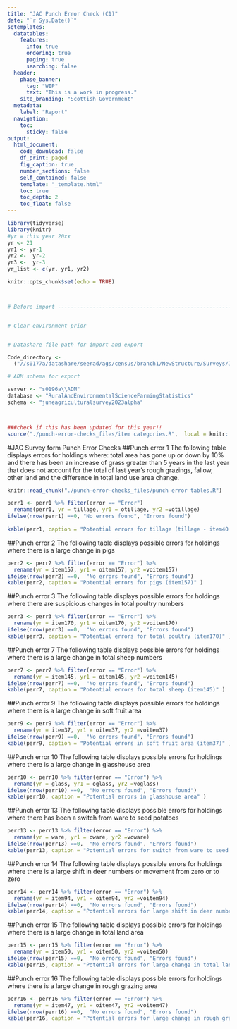 ```yaml
---
title: "JAC Punch Error Check (C1)"
date: "`r Sys.Date()`"
sgtemplates:
  datatables:
    features:
      info: true
      ordering: true
      paging: true
      searching: false
  header:
    phase_banner:
      tag: "WIP"
      text: "This is a work in progress."
    site_branding: "Scottish Government"
  metadata:
    label: "Report"
  navigation:
    toc:
      sticky: false
output:
  html_document:
    code_download: false
    df_print: paged
    fig_caption: true
    number_sections: false
    self_contained: false
    template: "_template.html"
    toc: true
    toc_depth: 2
    toc_float: false
---
```

```r
library(tidyverse)
library(knitr)
#yr = this year 20xx
yr <- 21
yr1 <- yr-1 
yr2 <-  yr-2
yr3 <-  yr-3
yr_list <- c(yr, yr1, yr2)

knitr::opts_chunk$set(echo = TRUE)



# Before import -----------------------------------------------------------


# Clear environment prior


# Datashare file path for import and export

Code_directory <-
  ("//s0177a/datashare/seerad/ags/census/branch1/NewStructure/Surveys/June/Codeconversion_2023")

# ADM schema for export

server <- "s0196a\\ADM"
database <- "RuralAndEnvironmentalScienceFarmingStatistics"
schema <- "juneagriculturalsurvey2023alpha"



###check if this has been updated for this year!!
source("./punch-error-checks_files/item categories.R",  local = knitr::knit_global())

```


#JAC Survey form Punch Error Checks
##Punch error 1
The following table displays errors for holdings where:  total area has gone up or down by 10% and there has been an increase of grass greater than 5 years in the last year that does not account for the total of last year's rough grazings, fallow, other land and the difference in total land use area change.
```r
knitr::read_chunk("./punch-error-checks_files/punch error tables.R")
```
```r

perr1 <- perr1 %>% filter(error == "Error")  
  rename(perr1, yr = tillage, yr1 = otillage, yr2 =votillage)
ifelse(nrow(perr1) ==0, "No errors found", "Errors found")
       
kable(perr1, caption = "Potential errors for tillage (tillage - item40 + item2321)" )


```
##Punch error 2
The following table displays possible errors for holdings where there is a large change in pigs
```r
perr2 <- perr2 %>% filter(error == "Error") %>% 
  rename(yr = item157, yr1 = oitem157, yr2 =voitem157)
ifelse(nrow(perr2) ==0,  "No errors found", "Errors found")
kable(perr2, caption = "Potential errors for pigs (item157)" )

```
##Punch error 3
The following table displays possible errors for holdings where there are suspicious changes in total poultry numbers
```r
perr3 <- perr3 %>% filter(error == "Error") %>% 
  rename(yr = item170, yr1 = oitem170, yr2 =voitem170)
ifelse(nrow(perr3) ==0,  "No errors found", "Errors found")
kable(perr3, caption = "Potential errors for total poultry (item170)" )

```
<!-- ##Punch error 4 -->
<!-- The following table displays possible errors for holdings where there are suspicious changes in total cattle numbers -->
<!-- ```{r, punch error tables-perr4, results = 'asis'}  -->
<!-- perr4 <- perr4 %>% filter(error == "Error") %>%  -->
<!--   rename(yr = cts312, yr1 = octs312, yr2 =vocts312) -->
<!-- ifelse(nrow(perr4) ==0,  "No errors found", "Errors found") -->
<!-- kable(perr4, caption = "Potential errors for total cattle (cts312)" ) -->
<!-- ``` -->

<!-- ##Punch error 5 -->
<!-- The following table displays possible errors for holdings where dairy has been introduced to a beef holding -->
<!-- ```{r, punch error tables-perr5, results = 'asis'}  -->
<!-- perr5 <- perr5 %>% filter(error == "Error") %>%  -->
<!--   rename(yr = dairy, yr1 = odairy, yr2 =vodairy) -->
<!-- ifelse(nrow(perr5) ==0,  "No errors found", "Errors found") -->
<!-- kable(perr5, caption = "Potential errors introduction of dairy to beef holding" ) -->

<!-- ``` -->

<!-- ##Punch error 6 -->
<!-- The following table displays possible errors for holdings where beef has been introduced to a dairy holding -->
<!-- ```{r, punch error tables-perr6, results = 'asis'}  -->
<!-- perr6 <- perr6 %>% filter(error == "Error") %>%  -->
<!--   rename(yr = beef, yr1 = obeef, yr2 =vobeef) -->
<!-- ifelse(nrow(perr3) ==0,  "No errors found", "Errors found") -->
<!-- kable(perr6, caption = "Potential introduction of beef to dairy holding" ) -->

<!-- ``` -->
##Punch error 7
The following table displays possible errors for holdings where there is a large change in total sheep numbers
```r
perr7 <- perr7 %>% filter(error == "Error") %>% 
  rename(yr = item145, yr1 = oitem145, yr2 =voitem145)
ifelse(nrow(perr7) ==0,  "No errors found", "Errors found")
kable(perr7, caption = "Potential errors for total sheep (item145)" )

```
##Punch error 9
The following table displays possible errors for holdings where there is a large change in soft fruit area
```r
perr9 <- perr9 %>% filter(error == "Error") %>% 
  rename(yr = item37, yr1 = oitem37, yr2 =voitem37)
ifelse(nrow(perr9) ==0,  "No errors found", "Errors found")
kable(perr9, caption = "Potential errors in soft fruit area (item37)" )

```
##Punch error 10
The following table displays possible errors for holdings where there is a large change in glasshouse area
```r
perr10 <- perr10 %>% filter(error == "Error") %>% 
  rename(yr = glass, yr1 = oglass, yr2 =voglass)
ifelse(nrow(perr10) ==0,  "No errors found", "Errors found")
kable(perr10, caption = "Potential errors in glasshouse area" )

```

<!-- ##Punch error 11 -->
<!-- The following table displays possible errors for holdings where there has been an introduction of male cattle to holding with only female cattle (excluding bulls for service) -->
<!-- ```{r, punch error tables-perr11, results = 'asis'}  -->
<!-- perr11 <- perr11 %>% filter(error == "Error") %>%  -->
<!--   rename(yr = male, yr1 = omale, yr2 =vomale) -->
<!-- ifelse(nrow(perr10) ==0,  "No errors found", "Errors found") -->
<!-- kable(perr11, caption = "Potential ntroduction of male cattle to holding with only female cattle (excluding bulls for service)" ) -->

<!-- ``` -->
<!-- ##Punch error 12 -->
<!-- The following table displays possible errors for holdings where there has been an introduction of female cattle (not for breeding) to holding with only male cattle' -->
<!-- ```{r, punch error tables-perr12, results = 'asis'}  -->
<!-- perr12 <- perr12 %>% filter(error == "Error") %>%  -->
<!--   rename(yr = female, yr1 = ofemale, yr2 =vofemale) -->
<!-- ifelse(nrow(perr10) ==0,  "No errors found", "Errors found") -->
<!-- kable(perr12, caption = "Potential introduction of female cattle (not for breeding) to holding with only male cattle" ) -->

<!-- ``` -->
##Punch error 13
The following table displays possible errors for holdings where there has been a switch from ware to seed potatoes
```r
perr13 <- perr13 %>% filter(error == "Error") %>% 
  rename(yr = ware, yr1 = oware, yr2 =voware)
ifelse(nrow(perr13) ==0,  "No errors found", "Errors found")
kable(perr13, caption = "Potential errors for switch from ware to seed potatoes" )

```
##Punch error 14
The following table displays possible errors for holdings where there is a large shift in deer numbers or movement from zero or to zero
```r
perr14 <- perr14 %>% filter(error == "Error") %>% 
  rename(yr = item94, yr1 = oitem94, yr2 =voitem94)
ifelse(nrow(perr14) ==0,  "No errors found", "Errors found")
kable(perr14, caption = "Potential errors for large shift in deer numbers or movement from zero or to zero (item94)" )

```
##Punch error 15
The following table displays possible errors for holdings where there is a large change in total land area
```r
perr15 <- perr15 %>% filter(error == "Error") %>% 
  rename(yr = item50, yr1 = oitem50, yr2 =voitem50)
ifelse(nrow(perr15) ==0,  "No errors found", "Errors found")
kable(perr15, caption = "Potential errors for large change in total land area (item50)" )

```
##Punch error 16
The following table displays possible errors for holdings where there is a large change in rough grazing area
```r
perr16 <- perr16 %>% filter(error == "Error") %>% 
  rename(yr = item47, yr1 = oitem47, yr2 =voitem47)
ifelse(nrow(perr16) ==0,  "No errors found", "Errors found")
kable(perr16, caption = "Potential errors for large change in rough grazing area (item47)" )

```
<!-- ##Punch error 17 -->
<!-- The following table displays possible errors for holdings where there is a large change in migrant labour -->
<!-- ```{r, punch error tables-perr17, results = 'asis'}  -->
<!-- perr17 <- perr17 %>% filter(error == "Error") %>%  -->
<!--   rename(yr = item2511, yr1 = oitem2511, yr2 =voitem2511) -->
<!-- ifelse(nrow(perr17) ==0,  "No errors found", "Errors found") -->
<!-- kable(perr17, caption = "Potential errors for large change in migrant labour (item2511)" ) -->

<!-- ``` -->


